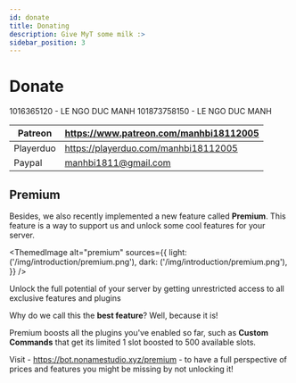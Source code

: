 ```yaml
---
id: donate
title: Donating
description: Give MyT some milk :>
sidebar_position: 3
---
```



# Donate

<Tabs className="unique-tabs">
  <TabItem value="VCB" label="Vietcombank" default>
    <CodeBlock language="js">1016365120 - LE NGO DUC MANH
    </CodeBlock>
  </TabItem>
  <TabItem value="VTB" label="Vietinbank">
    <CodeBlock language="js">101873758150 - LE NGO DUC MANH
    </CodeBlock>
  </TabItem>
</Tabs>

|​Patreon |https://www.patreon.com/manhbi18112005​ |
| ------ | ------------- |
|​Playerduo | https://playerduo.com/manhbi18112005​ |
|Paypal | manhbi1811@gmail.com |


## Premium

Besides, we also recently implemented a new feature called **Premium**. This feature is a way to support us and unlock some cool features for your server.

<ThemedImage
  alt="premium"
  sources={{
    light: ('/img/introduction/premium.png'),
    dark: ('/img/introduction/premium.png'),
  }}
/>

Unlock the full potential of your server by getting unrestricted access to all exclusive features and plugins

Why do we call this the **best feature**? Well, because it is!

Premium boosts all the plugins you've enabled so far, such as **Custom Commands** that get its limited 1 slot boosted to 500 available slots.

Visit - https://bot.nonamestudio.xyz/premium - to have a full perspective of prices and features you might be missing by not unlocking it!
